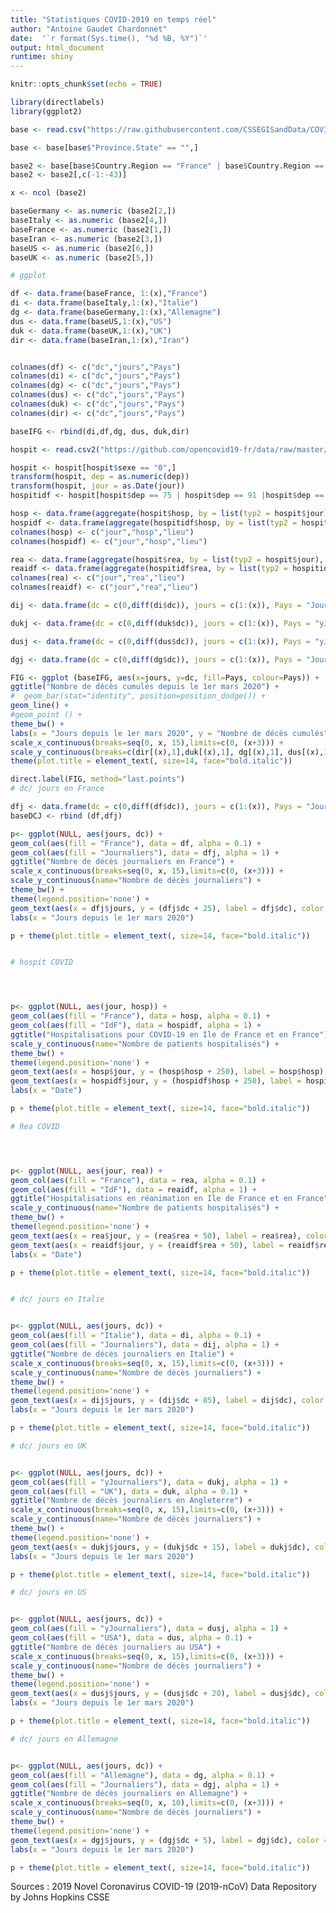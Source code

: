 ```yaml
---
title: "Statistiques COVID-2019 en temps réel"
author: "Antoine Gaudet Chardonnet"
date:  '`r format(Sys.time(), "%d %B, %Y")`'
output: html_document
runtime: shiny
---
```


```r
knitr::opts_chunk$set(echo = TRUE)
```

```r
library(directlabels)
library(ggplot2)

base <- read.csv("https://raw.githubusercontent.com/CSSEGISandData/COVID-19/master/csse_covid_19_data/csse_covid_19_time_series/time_series_covid19_deaths_global.csv")

base <- base[base$"Province.State" == "",]

base2 <- base[base$Country.Region == "France" | base$Country.Region == "Italy" | base$Country.Region == "Germany" | base$Country.Region == "Iran" | base$Country.Region == "US" | base$Country.Region == "United Kingdom",]
base2 <- base2[,c(-1:-43)]

x <- ncol (base2)

baseGermany <- as.numeric (base2[2,])
baseItaly <- as.numeric (base2[4,])
baseFrance <- as.numeric (base2[1,])
baseIran <- as.numeric (base2[3,])
baseUS <- as.numeric (base2[6,])
baseUK <- as.numeric (base2[5,])

# ggplot

df <- data.frame(baseFrance, 1:(x),"France")
di <- data.frame(baseItaly,1:(x),"Italie")
dg <- data.frame(baseGermany,1:(x),"Allemagne")
dus <- data.frame(baseUS,1:(x),"US")
duk <- data.frame(baseUK,1:(x),"UK")
dir <- data.frame(baseIran,1:(x),"Iran")


colnames(df) <- c("dc","jours","Pays")
colnames(di) <- c("dc","jours","Pays")
colnames(dg) <- c("dc","jours","Pays")
colnames(dus) <- c("dc","jours","Pays")
colnames(duk) <- c("dc","jours","Pays")
colnames(dir) <- c("dc","jours","Pays")

baseIFG <- rbind(di,df,dg, dus, duk,dir)

hospit <- read.csv2("https://github.com/opencovid19-fr/data/raw/master/data-sources/sante-publique-france/covid_hospit.csv")

hospit <- hospit[hospit$sexe == "0",]
transform(hospit, dep = as.numeric(dep))
transform(hospit, jour = as.Date(jour))
hospitidf <- hospit[hospit$dep == 75 | hospit$dep == 91 |hospit$dep == 92 |hospit$dep == 93 |hospit$dep == 94 |hospit$dep == 95 |hospit$dep == 77 ,]

hosp <- data.frame(aggregate(hospit$hosp, by = list(typ2 = hospit$jour), sum),"France")
hospidf <- data.frame(aggregate(hospitidf$hosp, by = list(typ2 = hospitidf$jour), sum), "IdF")
colnames(hosp) <- c("jour","hosp","lieu")
colnames(hospidf) <- c("jour","hosp","lieu")

rea <- data.frame(aggregate(hospit$rea, by = list(typ2 = hospit$jour), sum),"France")
reaidf <- data.frame(aggregate(hospitidf$rea, by = list(typ2 = hospitidf$jour), sum), "IdF")
colnames(rea) <- c("jour","rea","lieu")
colnames(reaidf) <- c("jour","rea","lieu")

dij <- data.frame(dc = c(0,diff(di$dc)), jours = c(1:(x)), Pays = "Journaliers")

dukj <- data.frame(dc = c(0,diff(duk$dc)), jours = c(1:(x)), Pays = "yJournaliers")

dusj <- data.frame(dc = c(0,diff(dus$dc)), jours = c(1:(x)), Pays = "yJournaliers")

dgj <- data.frame(dc = c(0,diff(dg$dc)), jours = c(1:(x)), Pays = "Journaliers")


```

```r




FIG <- ggplot (baseIFG, aes(x=jours, y=dc, fill=Pays, colour=Pays)) +
ggtitle("Nombre de décès cumulés depuis le 1er mars 2020") +
#  geom_bar(stat="identity", position=position_dodge()) +
geom_line() +
#geom_point () +
theme_bw() +
labs(x = "Jours depuis le 1er mars 2020", y = "Nombre de décès cumulés") +
scale_x_continuous(breaks=seq(0, x, 15),limits=c(0, (x+3))) + 
scale_y_continuous(breaks=c(dir[(x),1],duk[(x),1], dg[(x),1], dus[(x),1], di[(x),1], df[(x),1])) +
theme(plot.title = element_text(, size=14, face="bold.italic"))

direct.label(FIG, method="last.points") 
# dc/ jours en France

dfj <- data.frame(dc = c(0,diff(df$dc)), jours = c(1:(x)), Pays = "Journaliers")
baseDCJ <- rbind (df,dfj)

p<- ggplot(NULL, aes(jours, dc)) + 
geom_col(aes(fill = "France"), data = df, alpha = 0.1) +
geom_col(aes(fill = "Journaliers"), data = dfj, alpha = 1) +
ggtitle("Nombre de décès journaliers en France") +
scale_x_continuous(breaks=seq(0, x, 15),limits=c(0, (x+3))) + 
scale_y_continuous(name="Nombre de décès journaliers") +
theme_bw() +
theme(legend.position='none') +
geom_text(aes(x = dfj$jours, y = (dfj$dc + 25), label = dfj$dc), color = "black", size = 2.5) +
labs(x = "Jours depuis le 1er mars 2020")

p + theme(plot.title = element_text(, size=14, face="bold.italic")) 


# hospit COVID




p<- ggplot(NULL, aes(jour, hosp)) + 
geom_col(aes(fill = "France"), data = hosp, alpha = 0.1) +
geom_col(aes(fill = "IdF"), data = hospidf, alpha = 1) +
ggtitle("Hospitalisations pour COVID-19 en Ile de France et en France") +
scale_y_continuous(name="Nombre de patients hospitalisés") +
theme_bw() +
theme(legend.position='none') +
geom_text(aes(x = hosp$jour, y = (hosp$hosp + 250), label = hosp$hosp), color = "black", size = 2.5) +
geom_text(aes(x = hospidf$jour, y = (hospidf$hosp + 250), label = hospidf$hosp), color = "black", size = 2.5) +
labs(x = "Date")

p + theme(plot.title = element_text(, size=14, face="bold.italic"))

# Rea COVID




p<- ggplot(NULL, aes(jour, rea)) + 
geom_col(aes(fill = "France"), data = rea, alpha = 0.1) +
geom_col(aes(fill = "IdF"), data = reaidf, alpha = 1) +
ggtitle("Hospitalisations en réanimation en Ile de France et en France") +
scale_y_continuous(name="Nombre de patients hospitalisés") +
theme_bw() +
theme(legend.position='none') +
geom_text(aes(x = rea$jour, y = (rea$rea + 50), label = rea$rea), color = "black", size = 2.5) +
geom_text(aes(x = reaidf$jour, y = (reaidf$rea + 50), label = reaidf$rea), color = "black", size = 2.5) +
labs(x = "Date")

p + theme(plot.title = element_text(, size=14, face="bold.italic"))


# dc/ jours en Italie


p<- ggplot(NULL, aes(jours, dc)) + 
geom_col(aes(fill = "Italie"), data = di, alpha = 0.1) +
geom_col(aes(fill = "Journaliers"), data = dij, alpha = 1) +
ggtitle("Nombre de décès journaliers en Italie") +
scale_x_continuous(breaks=seq(0, x, 15),limits=c(0, (x+3))) + 
scale_y_continuous(name="Nombre de décès journaliers") +
theme_bw() +
theme(legend.position='none') +
geom_text(aes(x = dij$jours, y = (dij$dc + 85), label = dij$dc), color = "black", size = 2.5) +
labs(x = "Jours depuis le 1er mars 2020")

p + theme(plot.title = element_text(, size=14, face="bold.italic")) 

# dc/ jours en UK


p<- ggplot(NULL, aes(jours, dc)) + 
geom_col(aes(fill = "yJournaliers"), data = dukj, alpha = 1) +
geom_col(aes(fill = "UK"), data = duk, alpha = 0.1) +
ggtitle("Nombre de décès journaliers en Angleterre") +
scale_x_continuous(breaks=seq(0, x, 15),limits=c(0, (x+3))) + 
scale_y_continuous(name="Nombre de décès journaliers") +
theme_bw() +
theme(legend.position='none') +
geom_text(aes(x = dukj$jours, y = (dukj$dc + 15), label = dukj$dc), color = "black", size = 2.5) +
labs(x = "Jours depuis le 1er mars 2020")

p + theme(plot.title = element_text(, size=14, face="bold.italic")) 

# dc/ jours en US


p<- ggplot(NULL, aes(jours, dc)) + 
geom_col(aes(fill = "yJournaliers"), data = dusj, alpha = 1) +
geom_col(aes(fill = "USA"), data = dus, alpha = 0.1) +
ggtitle("Nombre de décès journaliers au USA") +
scale_x_continuous(breaks=seq(0, x, 15),limits=c(0, (x+3))) + 
scale_y_continuous(name="Nombre de décès journaliers") +
theme_bw() +
theme(legend.position='none') +
geom_text(aes(x = dusj$jours, y = (dusj$dc + 20), label = dusj$dc), color = "black", size = 2.5) +
labs(x = "Jours depuis le 1er mars 2020")

p + theme(plot.title = element_text(, size=14, face="bold.italic"))

# dc/ jours en Allemagne


p<- ggplot(NULL, aes(jours, dc)) + 
geom_col(aes(fill = "Allemagne"), data = dg, alpha = 0.1) +
geom_col(aes(fill = "Journaliers"), data = dgj, alpha = 1) +
ggtitle("Nombre de décès journaliers en Allemagne") +
scale_x_continuous(breaks=seq(0, x, 10),limits=c(0, (x+3))) + 
scale_y_continuous(name="Nombre de décès journaliers") +
theme_bw() +
theme(legend.position='none') +
geom_text(aes(x = dgj$jours, y = (dgj$dc + 5), label = dgj$dc), color = "black", size = 2.5) +
labs(x = "Jours depuis le 1er mars 2020")

p + theme(plot.title = element_text(, size=14, face="bold.italic"))


```

Sources : 2019 Novel Coronavirus COVID-19 (2019-nCoV) Data Repository by Johns Hopkins CSSE


